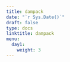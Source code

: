 ```yaml
---
title: dampack
date: "`r Sys.Date()`"
draft: false
type: docs
linktitle: dampack 
menu:
  day1:
    weight: 3
---
```


<!-- [Download slides](../../../Course_Modularization/Intro, general, packages/dampack_Janssen.pptx) -->


